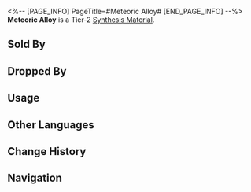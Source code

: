 <%-- [PAGE_INFO]
PageTitle=#Meteoric Alloy#
[END_PAGE_INFO] --%>
{{Item Infobox
|id          = 181010
|image       = Item Meteoric Alloy.png
|type        = Synthesis Material
|invCategory = Other Materials
|rarity      = 2
|effect      = 
|description = Tier 2 Synthesis Material
|source1     = [[Robot Settlement: Automatons or other enemies]]
|source2     = [[Found in destructible objects in Jarilo-VI]]
|source3     = [[Administrative District Shop]]
}}
{{Description|Resilient meteoric ironsand.<br />Its tenacity is far superior to solid boulders.<br /><br />''"Let's grab as much as we can. Qlipoth will need them."''<br />''"I have no idea whether the Aeon need them or not. All I know is that the IPC will pay big bucks for them."''}}
'''Meteoric Alloy''' is a Tier-2 [[Synthesis Material]].

==Sold By==
{{Shop Availability}}

==Dropped By==
{{Dropped By}}

==Usage==
{{Craft Usage}}

==Other Languages==
{{Other Languages
|en   = Meteoric Alloy
|zhs  = 陨铁
|zht  = 隕鐵
|ja   = 隕鉄
|ko   = 운철
|es   = Aleación de meteorito
|fr   = Alliage météorique
|ru   = Метеоритный сплав
|th   = Meteoric Alloy
|vi   = Thiên Thạch
|de   = Meteorische Legierung
|id   = Meteoric Alloy
|pt   = Liga Meteórica
}}

==Change History==
{{Change History|1.0}}

==Navigation==
{{Synthesis Material Navbox}}